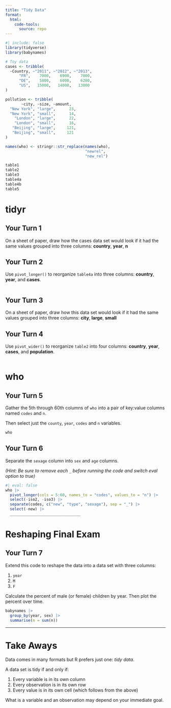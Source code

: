 ```yaml
---
title: "Tidy Data"
format:
  html:
    code-tools:
      source: repo
---
```


```r
#| include: false
library(tidyverse)
library(babynames)

# Toy data
cases <- tribble(
  ~Country, ~"2011", ~"2012", ~"2013",
      "FR",    7000,    6900,    7000,
      "DE",    5800,    6000,    6200,
      "US",   15000,   14000,   13000
)

pollution <- tribble(
       ~city, ~size, ~amount,
  "New York", "large",      23,
  "New York", "small",      14,
    "London", "large",      22,
    "London", "small",      16,
   "Beijing", "large",     121,
   "Beijing", "small",     121
)

names(who) <- stringr::str_replace(names(who), 
                                   "newrel", 
                                   "new_rel")
```

```r
table1
table2
table3
table4a
table4b
table5
```

# tidyr

## Your Turn 1

On a sheet of paper, draw how the cases data set would look if it had the same values grouped into three columns: **country**, **year**, **n**

## Your Turn 2

Use `pivot_longer()` to reorganize `table4a` into three columns: **country**, **year**, and **cases**.

```r

```

## Your Turn 3

On a sheet of paper, draw how this data set would look if it had the same values grouped into three columns: **city**, **large**, **small**

## Your Turn 4

Use `pivot_wider()` to reorganize `table2` into four columns: **country**, **year**, **cases**, and **population**.

```r

```

# who

## Your Turn 5

Gather the 5th through 60th columns of `who` into a pair of key:value columns named `codes` and `n`.

Then select just the `county`, `year`, `codes` and `n` variables.

```r
who
```


## Your Turn 6

Separate the `sexage` column into `sex` and `age` columns.

*(Hint: Be sure to remove each `_` before running the code and switch eval option to true)*

```r
#| eval: false
who |> 
  pivot_longer(cols = 5:60, names_to = "codes", values_to = "n") |> 
  select(-iso2, -iso3) |> 
  separate(codes, c("new", "type", "sexage"), sep = "_") |> 
  select(-new) |> 
  _______________________________
```


# Reshaping Final Exam

## Your Turn 7

Extend this code to reshape the data into a data set with three columns:

1. `year`
2. `M`
3. `F`

Calculate the percent of male (or female) children by year. Then plot the percent over time.

```r
babynames |> 
  group_by(year, sex) |> 
  summarise(n = sum(n))
```

***

# Take Aways

Data comes in many formats but R prefers just one: _tidy data_.

A data set is tidy if and only if:

1. Every variable is in its own column
2. Every observation is in its own row
3. Every value is in its own cell (which follows from the above)

What is a variable and an observation may depend on your immediate goal.
